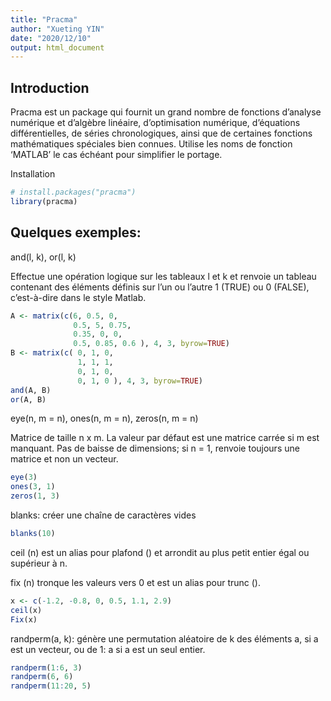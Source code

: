 ---
title: "Pracma"
author: "Xueting YIN"
date: "2020/12/10"
output: html_document
---
## Introduction
Pracma est un package qui fournit un grand nombre de fonctions d'analyse numérique et d'algèbre linéaire, d'optimisation numérique, d'équations différentielles, de séries chronologiques, ainsi que de certaines fonctions mathématiques spéciales bien connues. Utilise les noms de fonction 'MATLAB' le cas échéant pour simplifier le portage.

Installation
```{r}
# install.packages("pracma")
library(pracma)
```

## Quelques exemples:
and(l, k), or(l, k)

Effectue une opération logique sur les tableaux l et k et renvoie un tableau contenant des éléments définis sur l'un ou l'autre
1 (TRUE) ou 0 (FALSE), c'est-à-dire dans le style Matlab.
```{r}
A <- matrix(c(6, 0.5, 0,
              0.5, 5, 0.75, 
              0.35, 0, 0, 
              0.5, 0.85, 0.6 ), 4, 3, byrow=TRUE)
B <- matrix(c( 0, 1, 0, 
               1, 1, 1, 
               0, 1, 0,
               0, 1, 0 ), 4, 3, byrow=TRUE)
and(A, B)
or(A, B)
```

eye(n, m = n), ones(n, m = n), zeros(n, m = n)

Matrice de taille n x m. La valeur par défaut est une matrice carrée si m est manquant.
Pas de baisse de dimensions; si n = 1, renvoie toujours une matrice et non un vecteur.
```{r}
eye(3)
ones(3, 1)
zeros(1, 3)
```

blanks: créer une chaîne de caractères vides
```{r}
blanks(10)
```

ceil (n) est un alias pour plafond () et arrondit au plus petit entier égal ou supérieur à n.

fix (n) tronque les valeurs vers 0 et est un alias pour trunc ().
```{r}
x <- c(-1.2, -0.8, 0, 0.5, 1.1, 2.9)
ceil(x)
Fix(x)
```

randperm(a, k): génère une permutation aléatoire de k des éléments a, si a est un vecteur, ou de 1: a si a est un seul entier.
```{r}
randperm(1:6, 3)
randperm(6, 6)
randperm(11:20, 5)
```